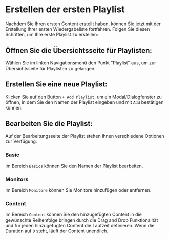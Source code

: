 # Erstellen der ersten Playlist

Nachdem Sie Ihren ersten Content erstellt haben, können Sie jetzt mit der Erstellung Ihrer ersten Wiedergabeliste fortfahren. Folgen Sie diesen Schritten, um Ihre erste Playlist zu erstellen:

## Öffnen Sie die Übersichtsseite für Playlisten:
Wählen Sie im linken Navigationsmenü den Punkt "Playlist" aus, um zur Übersichtsseite für Playlisten zu gelangen.

## Erstellen Sie eine neue Playlist:
Klicken Sie auf den Button `+ Add Playlist`, um ein Modal/Dialogfenster zu öffnen, in dem Sie den Namen der Playlist eingeben und mit `Add` bestätigen können.

## Bearbeiten Sie die Playlist:

Auf der Bearbeitungsseite der Playlist stehen Ihnen verschiedene Optionen zur Verfügung. 

### Basic 
Im Bereich `Basics` können Sie den Namen der Playlist bearbeiten.

### Monitors 
Im Bereich `Monitore` können Sie Monitore hinzufügen oder entfernen.

### Content

Im Bereich `Content` können Sie den hinzugefügten Content in die gewünschte Reihenfolge bringen durch die Drag and Drop Funktionalität und für jeden hinzugefügten Content die Laufzeit definieren. Wenn die Duration auf `0` steht, läuft der Content unendlich.